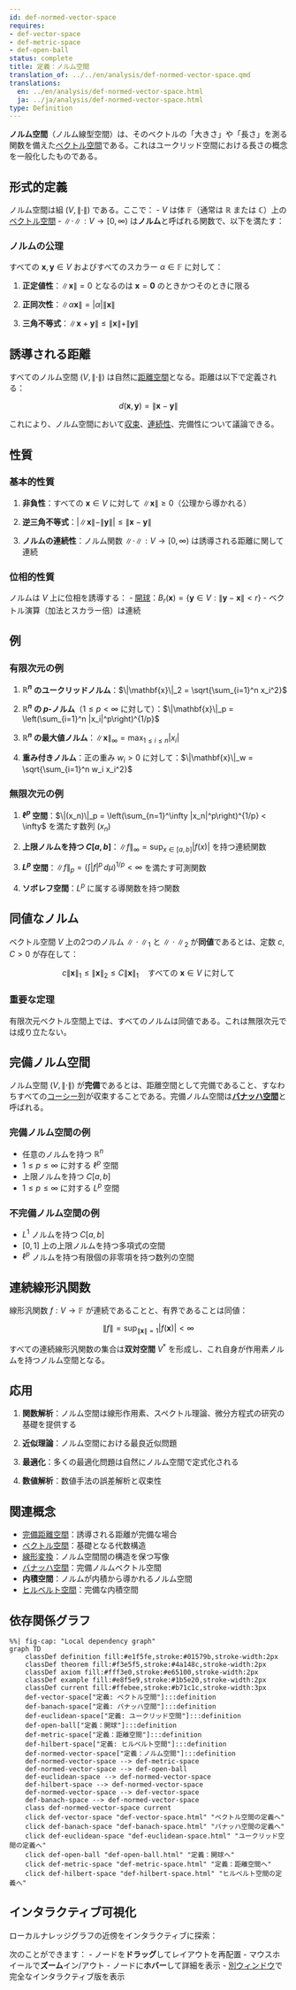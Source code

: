 ```yaml
---
id: def-normed-vector-space
requires:
- def-vector-space
- def-metric-space
- def-open-ball
status: complete
title: 定義：ノルム空間
translation_of: ../../en/analysis/def-normed-vector-space.qmd
translations:
  en: ../en/analysis/def-normed-vector-space.html
  ja: ../ja/analysis/def-normed-vector-space.html
type: Definition
---
```


**ノルム空間**（ノルム線型空間）は、そのベクトルの「大きさ」や「長さ」を測る関数を備えた[ベクトル空間](../algebra/def-vector-space.qmd)である。これはユークリッド空間における長さの概念を一般化したものである。

## 形式的定義

ノルム空間は組 $(V, \|\cdot\|)$ である。ここで：
- $V$ は体 $\mathbb{F}$（通常は $\mathbb{R}$ または $\mathbb{C}$）上の[ベクトル空間](../algebra/def-vector-space.qmd)
- $\|\cdot\|: V \to [0, \infty)$ は**ノルム**と呼ばれる関数で、以下を満たす：

### ノルムの公理

すべての $\mathbf{x}, \mathbf{y} \in V$ およびすべてのスカラー $\alpha \in \mathbb{F}$ に対して：

1. **正定値性**：$\|\mathbf{x}\| = 0$ となるのは $\mathbf{x} = \mathbf{0}$ のときかつそのときに限る

2. **正同次性**：$\|\alpha \mathbf{x}\| = |\alpha| \|\mathbf{x}\|$

3. **三角不等式**：$\|\mathbf{x} + \mathbf{y}\| \leq \|\mathbf{x}\| + \|\mathbf{y}\|$

## 誘導される距離

すべてのノルム空間 $(V, \|\cdot\|)$ は自然に[距離空間](def-metric-space.qmd)となる。距離は以下で定義される：

$$d(\mathbf{x}, \mathbf{y}) = \|\mathbf{x} - \mathbf{y}\|$$

これにより、ノルム空間において[収束](def-convergence.qmd)、[連続性](def-continuity.qmd)、完備性について議論できる。

## 性質

### 基本的性質

1. **非負性**：すべての $\mathbf{x} \in V$ に対して $\|\mathbf{x}\| \geq 0$（公理から導かれる）

2. **逆三角不等式**：$|\|\mathbf{x}\| - \|\mathbf{y}\|| \leq \|\mathbf{x} - \mathbf{y}\|$

3. **ノルムの連続性**：ノルム関数 $\|\cdot\|: V \to [0, \infty)$ は誘導される距離に関して連続

### 位相的性質

ノルムは $V$ 上に位相を誘導する：
- [開球](def-open-ball.qmd)：$B_r(\mathbf{x}) = \{\mathbf{y} \in V : \|\mathbf{y} - \mathbf{x}\| < r\}$
- ベクトル演算（加法とスカラー倍）は連続

## 例

### 有限次元の例

1. **$\mathbb{R}^n$ のユークリッドノルム**：$\|\mathbf{x}\|_2 = \sqrt{\sum_{i=1}^n x_i^2}$

2. **$\mathbb{R}^n$ の $p$-ノルム**（$1 \leq p < \infty$ に対して）：$\|\mathbf{x}\|_p = \left(\sum_{i=1}^n |x_i|^p\right)^{1/p}$

3. **$\mathbb{R}^n$ の最大値ノルム**：$\|\mathbf{x}\|_\infty = \max_{1 \leq i \leq n} |x_i|$

4. **重み付きノルム**：正の重み $w_i > 0$ に対して：$\|\mathbf{x}\|_w = \sqrt{\sum_{i=1}^n w_i x_i^2}$

### 無限次元の例

1. **$\ell^p$ 空間**：$\|(x_n)\|_p = \left(\sum_{n=1}^\infty |x_n|^p\right)^{1/p} < \infty$ を満たす数列 $(x_n)$

2. **上限ノルムを持つ $C[a,b]$**：$\|f\|_\infty = \sup_{x \in [a,b]} |f(x)|$ を持つ連続関数

3. **$L^p$ 空間**：$\|f\|_p = \left(\int |f|^p \, d\mu\right)^{1/p} < \infty$ を満たす可測関数

4. **ソボレフ空間**：$L^p$ に属する導関数を持つ関数

## 同値なノルム

ベクトル空間 $V$ 上の2つのノルム $\|\cdot\|_1$ と $\|\cdot\|_2$ が**同値**であるとは、定数 $c, C > 0$ が存在して：

$$c\|\mathbf{x}\|_1 \leq \|\mathbf{x}\|_2 \leq C\|\mathbf{x}\|_1 \quad \text{すべての } \mathbf{x} \in V \text{ に対して}$$

### 重要な定理
有限次元ベクトル空間上では、すべてのノルムは同値である。これは無限次元では成り立たない。

## 完備ノルム空間

ノルム空間 $(V, \|\cdot\|)$ が**完備**であるとは、距離空間として完備であること、すなわちすべての[コーシー列](def-cauchy-sequence.qmd)が収束することである。完備ノルム空間は**[バナッハ空間](def-banach-space.qmd)**と呼ばれる。

### 完備ノルム空間の例
- 任意のノルムを持つ $\mathbb{R}^n$
- $1 \leq p \leq \infty$ に対する $\ell^p$ 空間
- 上限ノルムを持つ $C[a,b]$
- $1 \leq p \leq \infty$ に対する $L^p$ 空間

### 不完備ノルム空間の例
- $L^1$ ノルムを持つ $C[a,b]$
- $[0,1]$ 上の上限ノルムを持つ多項式の空間
- $\ell^p$ ノルムを持つ有限個の非零項を持つ数列の空間

## 連続線形汎関数

線形汎関数 $f: V \to \mathbb{F}$ が連続であることと、有界であることは同値：

$$\|f\| = \sup_{\|\mathbf{x}\| = 1} |f(\mathbf{x})| < \infty$$

すべての連続線形汎関数の集合は**双対空間** $V^*$ を形成し、これ自身が作用素ノルムを持つノルム空間となる。

## 応用

1. **関数解析**：ノルム空間は線形作用素、スペクトル理論、微分方程式の研究の基礎を提供する

2. **近似理論**：ノルム空間における最良近似問題

3. **最適化**：多くの最適化問題は自然にノルム空間で定式化される

4. **数値解析**：数値手法の誤差解析と収束性

## 関連概念

- [完備距離空間](def-complete-metric-space.qmd)：誘導される距離が完備な場合
- [ベクトル空間](../algebra/def-vector-space.qmd)：基礎となる代数構造
- [線形変換](../algebra/def-linear-transformation.qmd)：ノルム空間間の構造を保つ写像
- [バナッハ空間](def-banach-space.qmd)：完備ノルムベクトル空間
- **内積空間**：ノルムが内積から導かれるノルム空間
- [ヒルベルト空間](def-hilbert-space.qmd)：完備な内積空間

## 依存関係グラフ

```mermaid
%%| fig-cap: "Local dependency graph"
graph TD
    classDef definition fill:#e1f5fe,stroke:#01579b,stroke-width:2px
    classDef theorem fill:#f3e5f5,stroke:#4a148c,stroke-width:2px
    classDef axiom fill:#fff3e0,stroke:#e65100,stroke-width:2px
    classDef example fill:#e8f5e9,stroke:#1b5e20,stroke-width:2px
    classDef current fill:#ffebee,stroke:#b71c1c,stroke-width:3px
    def-vector-space["定義: ベクトル空間"]:::definition
    def-banach-space["定義: バナッハ空間"]:::definition
    def-euclidean-space["定義: ユークリッド空間"]:::definition
    def-open-ball["定義：開球"]:::definition
    def-metric-space["定義：距離空間"]:::definition
    def-hilbert-space["定義: ヒルベルト空間"]:::definition
    def-normed-vector-space["定義：ノルム空間"]:::definition
    def-normed-vector-space --> def-metric-space
    def-normed-vector-space --> def-open-ball
    def-euclidean-space --> def-normed-vector-space
    def-hilbert-space --> def-normed-vector-space
    def-normed-vector-space --> def-vector-space
    def-banach-space --> def-normed-vector-space
    class def-normed-vector-space current
    click def-vector-space "def-vector-space.html" "ベクトル空間の定義へ"
    click def-banach-space "def-banach-space.html" "バナッハ空間の定義へ"
    click def-euclidean-space "def-euclidean-space.html" "ユークリッド空間の定義へ"
    click def-open-ball "def-open-ball.html" "定義：開球へ"
    click def-metric-space "def-metric-space.html" "定義：距離空間へ"
    click def-hilbert-space "def-hilbert-space.html" "ヒルベルト空間の定義へ"
```

## インタラクティブ可視化

ローカルナレッジグラフの近傍をインタラクティブに探索：

::: {.graph-viz data-id="def-normed-vector-space" data-width="700" data-height="500"}
:::

次のことができます：
- ノードを**ドラッグ**してレイアウトを再配置
- マウスホイールで**ズーム**イン/アウト
- ノードに**ホバー**して詳細を表示
- [別ウィンドウ](../../output/interactive/ja/def-normed-vector-space.html){target="_blank"}で完全なインタラクティブ版を表示
